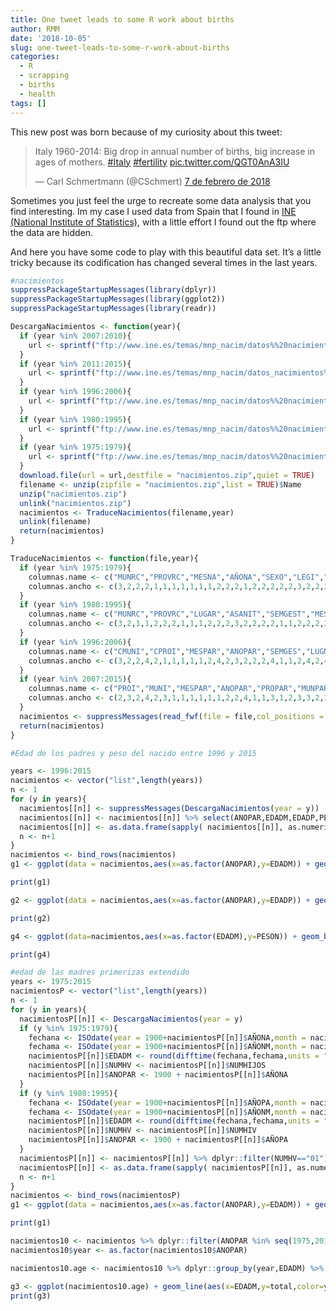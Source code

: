 ```yaml
---
title: One tweet leads to some R work about births
author: RMM
date: '2018-10-05'
slug: one-tweet-leads-to-some-r-work-about-births
categories:
  - R
  - scrapping
  - births
  - health
tags: []
---
```


This new post was born because of my curiosity about this tweet:


<blockquote class="twitter-tweet" data-lang="es"><p lang="en" dir="ltr">Italy 1960-2014: Big drop in annual number of births, big increase in ages of mothers. <a href="https://twitter.com/hashtag/Italy?src=hash&amp;ref_src=twsrc%5Etfw">#Italy</a> <a href="https://twitter.com/hashtag/fertility?src=hash&amp;ref_src=twsrc%5Etfw">#fertility</a> <a href="https://t.co/QGT0AnA3IU">pic.twitter.com/QGT0AnA3IU</a></p>&mdash; Carl Schmertmann (@CSchmert) <a href="https://twitter.com/CSchmert/status/961277371075694592?ref_src=twsrc%5Etfw">7 de febrero de 2018</a></blockquote> <script async src="https://platform.twitter.com/widgets.js" charset="utf-8"></script> 

Sometimes you just feel the urge to recreate some data analysis that you find interesting. Im my case I used data from Spain that I found in [INE (National Institute of Statistics)](https://www.ine.es/dyngs/INEbase/es/operacion.htm?c=Estadistica_C&cid=1254736177007&menu=resultados&secc=1254736195443&idp=1254735573002), with a little effort I found out the ftp where the data are hidden.

And here you have some code to play with this beautiful data set. It's a little tricky because its codification has changed several times in the last years.

```r
#nacimientos
suppressPackageStartupMessages(library(dplyr))
suppressPackageStartupMessages(library(ggplot2))
suppressPackageStartupMessages(library(readr))

DescargaNacimientos <- function(year){
  if (year %in% 2007:2010){
    url <- sprintf("ftp://www.ine.es/temas/mnp_nacim/datos%%20nacimientos%s.zip",substr(year,3,4))
  }
  if (year %in% 2011:2015){
    url <- sprintf("ftp://www.ine.es/temas/mnp_nacim/datos_nacimientos%s.zip",substr(year,3,4))
  }
  if (year %in% 1996:2006){
    url <- sprintf("ftp://www.ine.es/temas/mnp_nacim/datos%%20nacimientos%%20%s.zip",substr(year,3,4))
  }
  if (year %in% 1980:1995){
    url <- sprintf("ftp://www.ine.es/temas/mnp_nacim/datos%%20nacimientos%%20%s.zip",substr(year,3,4))
  }
  if (year %in% 1975:1979){
    url <- sprintf("ftp://www.ine.es/temas/mnp_nacim/datos%%20nacimientos%%20%s.zip",substr(year,3,4))
  }
  download.file(url = url,destfile = "nacimientos.zip",quiet = TRUE)
  filename <- unzip(zipfile = "nacimientos.zip",list = TRUE)$Name
  unzip("nacimientos.zip")
  unlink("nacimientos.zip")
  nacimientos <- TraduceNacimientos(filename,year)
  unlink(filename)
  return(nacimientos)
}

TraduceNacimientos <- function(file,year){
  if (year %in% 1975:1979){
    columnas.name <- c("MUNRC","PROVRC","MESNA","AÑONA","SEXO","LEGI","LUGAR","PS","MULTI","NATURI","NOD","MESNM","AÑONM","PROFM","N1","MESMM","AÑOMM","NUMHIJOS","MESNACUH","AÑONACUH","MUNIRES","PROVRES","MESNP","AÑONP","PROFP","ANCUM","ANCUP","INTERG")
    columnas.ancho <- c(3,2,2,2,1,1,1,1,1,1,1,2,2,2,1,2,2,2,2,2,3,2,2,2,2,2,2,2)
  }
  if (year %in% 1980:1995){
    columnas.name <- c("MUNRC","PROVRC","LUGAR","ASANIT","SEMGEST","MESPA","AÑOPA","MULTI","NATURI","NORMAL","MESNM","AÑONM","PROFM","MUNIRES","PROVRES","NUMHIV","MESPANT","AÑOPANT","CASADA","CASAPV","MESMAC","AÑOMAC","MESNP","AÑONP","PROFP")
    columnas.ancho <- c(3,2,1,1,2,2,2,1,1,1,2,2,2,3,2,2,2,2,1,1,2,2,2,2,2)
  }
  if (year %in% 1996:2006){
    columnas.name <- c("CMUNI","CPROI","MESPAR","ANOPAR","SEMGES","LUGNAC","PARASIS","MULTI","NATURI","NORMAL","MESNM","AÑONM","PROFM","MUNM","PROVM","NUMHV","MESHAN","AÑOHAN","CAS","CASP","MESMAT","AÑOMAT","MESNP","AÑONP","PROFP","TMUNIN","TMUNR","EDADM","EDADMM","ANOCA","ININHA","EDADP","SEXO","NACV","V24HN","PESON","CODCAUN","CODCAU4N","NACMAD","NACPAD")
    columnas.ancho <- c(3,2,2,4,2,1,1,1,1,1,2,4,2,3,2,2,2,4,1,1,2,4,2,4,2,1,1,2,2,2,3,2,1,1,1,4,3,1,3,3)
  }
  if (year %in% 2007:2015){
    columnas.name <- c("PROI","MUNI","MESPAR","ANOPAR","PROPAR","MUNPAR","LUGARPA","ASISTIDO","MULTIPLI","NORMA","CESAREA","INTERSEM","SEMANAS","MESNACM","AÑONACM","NACIOEM","NACIOXM","PAISNACM","CUANNACM","PROMA","MUNMA","PAISNXM","PROREM","MUNREM","PAISRXM","ESTUDIOM","CAUTOM","ECIVM","CASPNM","MESMAT","AÑOMAT","PHECHO","ESTABLE1","MESEST1","AÑOEST1","NUMH","NUMHV","MESHAN","AÑOHAN","PROHANTE","MUNHANTE","PAISHANTX","NACIOEHA","NACIOXHA","PAISNAHA","MESNACP","AÑONACP","NACIOEP","NACIOXP","PAISNACP","CUANNACP","PROPA","MUNPA","PAISNXP","DONDEP","PROREP","MUNREP","PAISRXP","ESTUDIOP","CAUTOP","TMUNIN","TMUNNM","TMUNNP","TMUNNHA","TMUNRM","TMUNRP","TPAISNACIMIENTOMADRE","TPAISNACIMIENTOPADRE","TPAISNACIMIENTOHIJOANTE","TPAISRMADRE","TPAISRPADRE","TPAISNACIONALIDADMADRE","TPAISNACIONALIDADPADRE","TPAISNACIONALIDADHIJOANT","TPAISNACIONALIDADNACIDO","EDADM","EDADMM","EDADMREL","ANOCA","ANOREL","INIHA","BLANCOS1","EDADP","NACIOEN","NACIOXN","PAISNACN","SEXO","PESON","V24HN","NACVN","AUTOPSN","MUERN","CODCA1N","CODCA2N","CODCA4N","CLASIF","SORDENV","NUMHVT","TMUNPAR","BLANCOS2")
    columnas.ancho <- c(2,3,2,4,2,3,1,1,1,1,1,1,2,2,4,1,1,3,1,2,3,3,2,3,3,2,2,1,1,2,4,1,1,2,4,2,2,2,4,2,3,3,1,1,3,2,4,1,1,3,1,2,3,3,1,2,3,3,2,2,1,1,1,1,1,1,1,1,1,1,1,1,1,1,1,2,2,2,2,2,3,3,2,1,1,3,1,4,1,1,1,1,1,2,1,1,2,2,1,17)
  }
  nacimientos <- suppressMessages(read_fwf(file = file,col_positions = fwf_widths(columnas.ancho,columnas.name),progress = TRUE))
  return(nacimientos)
}

#Edad de los padres y peso del nacido entre 1996 y 2015

years <- 1996:2015
nacimientos <- vector("list",length(years))
n <- 1
for (y in years){
  nacimientos[[n]] <- suppressMessages(DescargaNacimientos(year = y))
  nacimientos[[n]] <- nacimientos[[n]] %>% select(ANOPAR,EDADM,EDADP,PESON)
  nacimientos[[n]] <- as.data.frame(sapply( nacimientos[[n]], as.numeric ))
  n <- n+1
}
nacimientos <- bind_rows(nacimientos)
g1 <- ggplot(data = nacimientos,aes(x=as.factor(ANOPAR),y=EDADM)) + geom_boxplot(outlier.alpha = 0.1) + labs(title="Edad media de las madres",subtitle="Nacimientos 1996-2015",caption="Fuente: INE") + xlab("Año")

print(g1)

g2 <- ggplot(data = nacimientos,aes(x=as.factor(ANOPAR),y=EDADP)) + geom_boxplot(outlier.alpha = 0.1) + labs(title="Edad media de los padres",subtitle="Nacimientos 1996-2015",caption="Fuente: INE") + xlab("Año")

print(g2)

g4 <- ggplot(data=nacimientos,aes(x=as.factor(EDADM),y=PESON)) + geom_boxplot(outlier.alpha = 0.1) + labs(title="Peso medio de los nacidos según edad de la madre",subtitle="Nacimientos 1996-2015",caption="Fuente: INE") + xlab("Edad")

print(g4)

#edad de las madres primerizas extendido
years <- 1975:2015
nacimientosP <- vector("list",length(years))
n <- 1
for (y in years){
  nacimientosP[[n]] <- DescargaNacimientos(year = y)
  if (y %in% 1975:1979){
    fechana <- ISOdate(year = 1900+nacimientosP[[n]]$AÑONA,month = nacimientosP[[n]]$MESNA,day = 1)
    fechama <- ISOdate(year = 1900+nacimientosP[[n]]$AÑONM,month = nacimientosP[[n]]$MESNM,day = 1)
    nacimientosP[[n]]$EDADM <- round(difftime(fechana,fechama,units = "days")/365)
    nacimientosP[[n]]$NUMHV <- nacimientosP[[n]]$NUMHIJOS
    nacimientosP[[n]]$ANOPAR <- 1900 + nacimientosP[[n]]$AÑONA
  }
  if (y %in% 1980:1995){
    fechana <- ISOdate(year = 1900+nacimientosP[[n]]$AÑOPA,month = nacimientosP[[n]]$MESPA,day = 1)
    fechama <- ISOdate(year = 1900+nacimientosP[[n]]$AÑONM,month = nacimientosP[[n]]$MESNM,day = 1)
    nacimientosP[[n]]$EDADM <- round(difftime(fechana,fechama,units = "days")/365)
    nacimientosP[[n]]$NUMHV <- nacimientosP[[n]]$NUMHIV
    nacimientosP[[n]]$ANOPAR <- 1900 + nacimientosP[[n]]$AÑOPA
  }
  nacimientosP[[n]] <- nacimientosP[[n]] %>% dplyr::filter(NUMHV=="01") %>% select(ANOPAR,EDADM)
  nacimientosP[[n]] <- as.data.frame(sapply( nacimientosP[[n]], as.numeric ))
  n <- n+1
}
nacimientos <- bind_rows(nacimientosP)
g1 <- ggplot(data = nacimientos,aes(x=as.factor(ANOPAR),y=EDADM)) + geom_boxplot(outlier.alpha = 0.1) + labs(title="Edad media de las madres primerizas",subtitle="Nacimientos 1975-2015",caption="Fuente: INE") + xlab("Año")

print(g1)

nacimientos10 <- nacimientos %>% dplyr::filter(ANOPAR %in% seq(1975,2015,10))
nacimientos10$year <- as.factor(nacimientos10$ANOPAR)

nacimientos10.age <- nacimientos10 %>% dplyr::group_by(year,EDADM) %>% dplyr::summarise(total=n())

g3 <- ggplot(nacimientos10.age) + geom_line(aes(x=EDADM,y=total,color=year))+ labs(title="Births by age of mother",subtitle="Births 1975-2015",caption="Source: INE") + xlab("Age") + ylab("Total births")
print(g3)

```



